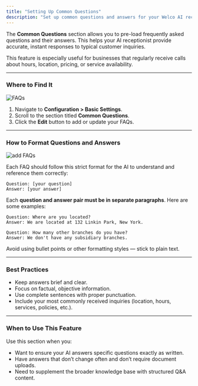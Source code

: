 ```yaml
---
title: "Setting Up Common Questions"
description: "Set up common questions and answers for your Welco AI receptionist. Follow the required format to ensure accurate responses to your most frequently asked inquiries."
---
```


The **Common Questions** section allows you to pre-load frequently asked questions and their answers. This helps your AI receptionist provide accurate, instant responses to typical customer inquiries.

This feature is especially useful for businesses that regularly receive calls about hours, location, pricing, or service availability.

---

### **Where to Find It**

![FAQs](/images/Screenshot2025-05-24at11.07.39AM.png)

1. Navigate to **Configuration \> Basic Settings**.
2. Scroll to the section titled **Common Questions**.
3. Click the **Edit** button to add or update your FAQs.

---

### **How to Format Questions and Answers**

![add FAQs](/images/Screenshot2025-05-24at11.07.54AM.png)

Each FAQ should follow this strict format for the AI to understand and reference them correctly:

```
Question: [your question]
Answer: [your answer]
```

Each **question and answer pair must be in separate paragraphs**. Here are some examples:

```
Question: Where are you located?
Answer: We are located at 132 Linkin Park, New York.

Question: How many other branches do you have?
Answer: We don't have any subsidiary branches.
```

Avoid using bullet points or other formatting styles — stick to plain text.

---

### **Best Practices**

- Keep answers brief and clear.
- Focus on factual, objective information.
- Use complete sentences with proper punctuation.
- Include your most commonly received inquiries (location, hours, services, policies, etc.).

---

### **When to Use This Feature**

Use this section when you:

- Want to ensure your AI answers specific questions exactly as written.
- Have answers that don’t change often and don’t require document uploads.
- Need to supplement the broader knowledge base with structured Q&A content.